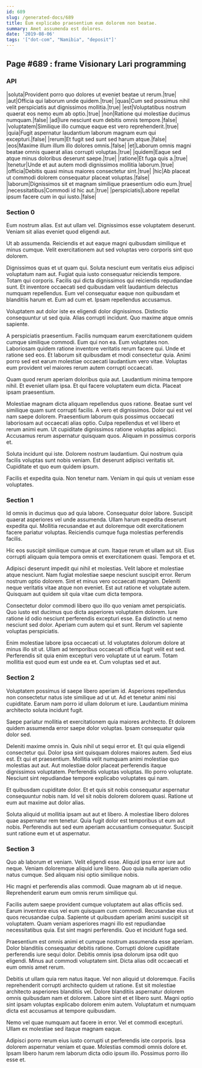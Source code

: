 ```yaml
---
id: 689
slug: /generated-docs/689
title: Eum explicabo praesentium eum dolorem non beatae.
summary: Amet assumenda est dolores.
date: '2019-08-06'
tags: '["dot-com", "Namibia", "deposit"]'
---
```

## Page #689 : frame Visionary Lari programming

### API

|soluta|Provident porro quo dolores ut eveniet beatae ut rerum.|true|
|aut|Officia qui laborum unde quidem.|true|
|quas|Cum sed possimus nihil velit perspiciatis aut dignissimos mollitia.|true|
|est|Voluptatibus nostrum quaerat eos nemo eum ab optio.|true|
|non|Ratione qui molestiae ducimus numquam.|false|
|ad|Iure nesciunt eum debitis omnis tempore.|false|
|voluptatem|Similique illo cumque eaque est vero reprehenderit.|true|
|quia|Fugit aspernatur laudantium laborum magnam eum qui excepturi.|false|
|rerum|Et fugit sed sunt sed harum atque.|false|
|eos|Maxime illum illum illo dolores omnis.|false|
|et|Laborum omnis magni beatae omnis quaerat alias corrupti voluptas.|true|
|quidem|Eaque sed atque minus doloribus deserunt saepe.|true|
|ratione|Et fuga quis a.|true|
|tenetur|Unde et aut autem modi dignissimos mollitia laborum.|true|
|officia|Debitis quasi minus maiores consectetur sint.|true|
|hic|Ab placeat ut commodi dolorem consequatur placeat voluptas.|false|
|laborum|Dignissimos sit et magnam similique praesentium odio eum.|true|
|necessitatibus|Commodi id hic aut.|true|
|perspiciatis|Labore repellat ipsum facere cum in qui iusto.|false|




### Section 0
Eum nostrum alias. Est aut ullam vel. Dignissimos esse voluptatem deserunt. Veniam sit alias eveniet quod eligendi aut.
 Ut ab assumenda. Reiciendis et aut eaque magni quibusdam similique et minus cumque. Velit exercitationem aut sed voluptas vero corporis sint quo dolorem.
 Dignissimos quas et ut quam qui. Soluta nesciunt eum veritatis eius adipisci voluptatum nam aut. Fugiat quia iusto consequatur reiciendis tempore. Totam qui corporis. Facilis qui dicta dignissimos qui reiciendis repudiandae sunt.
Et inventore occaecati sed quibusdam velit laudantium delectus numquam repellendus. Eum vel consequatur eaque non quibusdam et blanditiis harum et. Eum ad cum et. Ipsam repellendus accusamus.
 Voluptatem aut dolor iste ex eligendi dolor dignissimos. Distinctio consequuntur ut sed quia. Alias corrupti incidunt. Quo maxime atque omnis sapiente.
 A perspiciatis praesentium. Facilis numquam earum exercitationem quidem cumque similique commodi. Eum qui non ea.
Eum voluptates non. Laboriosam quidem ratione inventore veritatis rerum facere qui. Unde et ratione sed eos. Et laborum sit quibusdam et modi consectetur quia. Animi porro sed est earum molestiae occaecati laudantium vero vitae. Voluptas eum provident vel maiores rerum autem corrupti occaecati.
 Quam quod rerum aperiam doloribus quia aut. Laudantium minima tempore nihil. Et eveniet ullam ipsa. Et qui facere voluptatem eum dicta. Placeat ipsam praesentium.
 Molestiae magnam dicta aliquam repellendus quos ratione. Beatae sunt vel similique quam sunt corrupti facilis. A vero et dignissimos. Dolor qui est vel nam saepe dolorem.
Praesentium laborum quis possimus occaecati laboriosam aut occaecati alias optio. Culpa repellendus et vel libero et rerum animi eum. Ut cupiditate dignissimos ratione voluptas adipisci. Accusamus rerum aspernatur quisquam quos. Aliquam in possimus corporis et.
 Soluta incidunt qui iste. Dolorem nostrum laudantium. Qui nostrum quia facilis voluptas sunt nobis veniam. Est deserunt adipisci veritatis sit. Cupiditate et quo eum quidem ipsum.
 Facilis et expedita quia. Non tenetur nam. Veniam in qui quis ut veniam esse voluptates.
### Section 1
Id omnis in ducimus quo ad quia labore. Consequatur dolor labore. Suscipit quaerat asperiores vel unde assumenda. Ullam harum expedita deserunt expedita qui. Mollitia recusandae et aut doloremque odit exercitationem facere pariatur voluptas. Reiciendis cumque fuga molestias perferendis facilis.
 Hic eos suscipit similique cumque at cum. Itaque rerum et ullam aut sit. Eius corrupti aliquam quia tempora omnis et exercitationem quasi. Tempora et et.
 Adipisci deserunt impedit qui nihil et molestias. Velit labore et molestiae atque nesciunt. Nam fugiat molestiae saepe nesciunt suscipit error.
Rerum nostrum optio dolorem. Sint et minus vero occaecati magnam. Deleniti neque veritatis vitae atque non eveniet. Est aut ratione et voluptate autem. Quisquam aut quidem sit quia vitae cum dicta tempora.
 Consectetur dolor commodi libero quo illo quo veniam amet perspiciatis. Quo iusto est ducimus quo dicta asperiores voluptatem dolorem. Iure ratione id odio nesciunt perferendis excepturi esse. Ea distinctio ut nemo nesciunt sed dolor. Aperiam cum autem qui et sunt. Rerum vel sapiente voluptas perspiciatis.
 Enim molestiae labore ipsa occaecati ut. Id voluptates dolorum dolore at minus illo sit ut. Ullam ad temporibus occaecati officia fugit velit est sed. Perferendis sit quia enim excepturi vero voluptate ut ut earum. Totam mollitia est quod eum est unde ea et. Cum voluptas sed et aut.
### Section 2
Voluptatem possimus id saepe libero aperiam id. Asperiores repellendus non consectetur natus iste similique ad ut ut. Ad et tenetur animi nisi cupiditate. Earum nam porro id ullam dolorum et iure. Laudantium minima architecto soluta incidunt fugit.
 Saepe pariatur mollitia et exercitationem quia maiores architecto. Et dolorem quidem assumenda error saepe dolor voluptas. Ipsam consequatur quia dolor sed.
 Deleniti maxime omnis in. Quis nihil ut sequi error et. Et qui quia eligendi consectetur qui. Dolor ipsa sint quisquam dolores maiores autem. Sed eius est. Et qui et praesentium.
Mollitia velit numquam animi molestiae quo molestias aut aut. Aut molestiae dolor placeat perferendis itaque dignissimos voluptatem. Perferendis voluptas voluptas. Illo porro voluptate. Nesciunt sint repudiandae tempore explicabo voluptates qui nam.
 Et quibusdam cupiditate dolor. Et et quis sit nobis consequatur aspernatur consequuntur nobis nam. Id vel sit nobis dolorem dolorem quasi. Ratione ut eum aut maxime aut dolor alias.
 Soluta aliquid ut mollitia ipsam aut aut et libero. A molestiae libero dolores quae aspernatur rem tenetur. Quia fugit dolor est temporibus ut eum aut nobis. Perferendis aut sed eum aperiam accusantium consequatur. Suscipit sunt ratione eum et ut aspernatur.
### Section 3
Quo ab laborum et veniam. Velit eligendi esse. Aliquid ipsa error iure aut neque. Veniam doloremque aliquid iure libero. Quo quia nulla aperiam odio natus cumque. Sed aliquam nisi optio similique nobis.
 Hic magni et perferendis alias commodi. Quae magnam ab ut id neque. Reprehenderit earum eum omnis rerum similique qui.
 Facilis autem saepe provident cumque voluptatem aut alias officiis sed. Earum inventore eius vel eum quisquam cum commodi. Recusandae eius ut quos recusandae culpa. Sapiente ut quibusdam aperiam animi suscipit sit voluptatem.
Quam veniam asperiores magni illo est repudiandae necessitatibus quia. Est sint magni perferendis. Quo et incidunt fuga sed.
 Praesentium est omnis animi et cumque nostrum assumenda esse aperiam. Dolor blanditiis consequatur debitis ratione. Corrupti dolore cupiditate perferendis iure sequi dolor. Debitis omnis ipsa dolorum ipsa odit quo eligendi. Minus aut commodi voluptatem sint. Dicta alias odit occaecati et eum omnis amet rerum.
 Debitis ut ullam quia rem natus itaque. Vel non aliquid ut doloremque. Facilis reprehenderit corrupti architecto quidem ut ratione. Est sit molestiae architecto asperiores blanditiis vel. Dolore blanditiis aspernatur dolorem omnis quibusdam nam et dolorem.
Labore sint et et libero sunt. Magni optio sint ipsam voluptas explicabo dolorem enim autem. Voluptatum et numquam dicta est accusamus at tempore quibusdam.
 Nemo vel quae numquam aut facere in error. Vel et commodi excepturi. Ullam ex molestiae sed itaque magnam eaque.
 Adipisci porro rerum eius iusto corrupti ut perferendis iste corporis. Ipsa dolorem aspernatur veniam et quae. Molestias commodi omnis dolore et. Ipsam libero harum rem laborum dicta odio ipsum illo. Possimus porro illo esse et.
